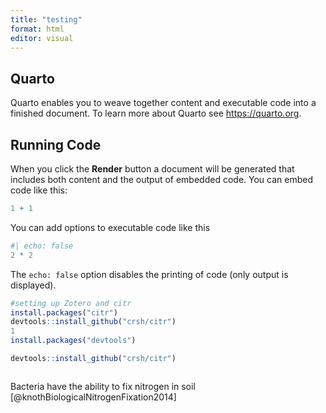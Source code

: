 ```yaml
---
title: "testing"
format: html
editor: visual
---
```


## Quarto

Quarto enables you to weave together content and executable code into a finished document. To learn more about Quarto see <https://quarto.org>.

## Running Code

When you click the **Render** button a document will be generated that includes both content and the output of embedded code. You can embed code like this:

```r
1 + 1
```

You can add options to executable code like this

```r
#| echo: false
2 * 2
```

The `echo: false` option disables the printing of code (only output is displayed).

```r
#setting up Zotero and citr
install.packages("citr")
devtools::install_github("crsh/citr")
1
install.packages("devtools")
```

```r
devtools::install_github("crsh/citr")

```

```r

```

Bacteria have the ability to fix nitrogen in soil \[\@knothBiologicalNitrogenFixation2014\]

